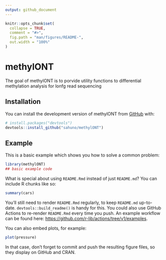 ```yaml
---
output: github_document
---
```


<!-- README.md is generated from README.Rmd. Please edit that file -->

```r
knitr::opts_chunk$set(
  collapse = TRUE,
  comment = "#>",
  fig.path = "man/figures/README-",
  out.width = "100%"
)
```

# methylONT

<!-- badges: start -->
<!-- badges: end -->

The goal of methylONT is to porvide utility functions to differential methylation analysis for lonfg read sequencing

## Installation

You can install the development version of methylONT from [GitHub](https://github.com/) with:

``` r
# install.packages("devtools")
devtools::install_github("sahuno/methylONT")
```

## Example

This is a basic example which shows you how to solve a common problem:

```r
library(methylONT)
## basic example code
```

What is special about using `README.Rmd` instead of just `README.md`? You can include R chunks like so:

```r
summary(cars)
```

You'll still need to render `README.Rmd` regularly, to keep `README.md` up-to-date. `devtools::build_readme()` is handy for this. You could also use GitHub Actions to re-render `README.Rmd` every time you push. An example workflow can be found here: <https://github.com/r-lib/actions/tree/v1/examples>.

You can also embed plots, for example:

```r
plot(pressure)
```

In that case, don't forget to commit and push the resulting figure files, so they display on GitHub and CRAN.
